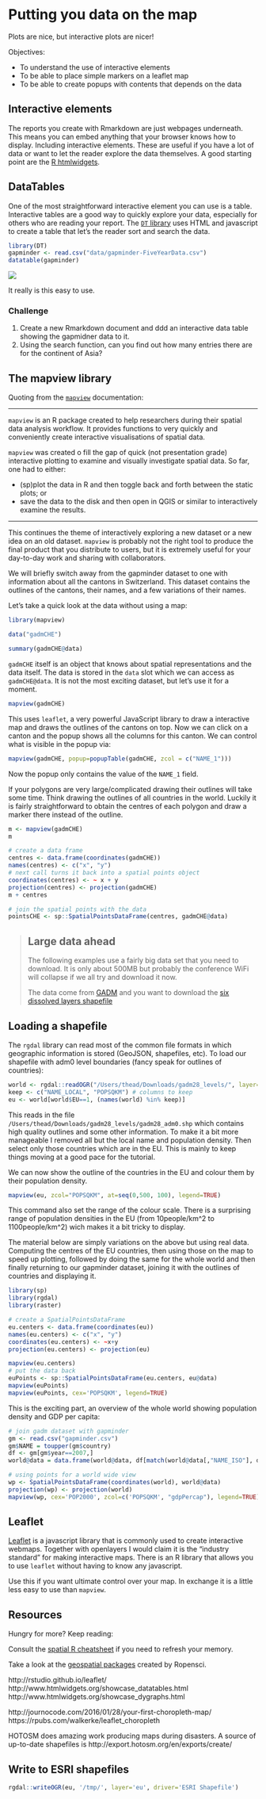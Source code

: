 # Putting you data on the map

Plots are nice, but interactive plots are nicer!

Objectives:

* To understand the use of interactive elements
* To be able to place simple markers on a leaflet map
* To be able to create popups with contents that depends on the data


## Interactive elements

The reports you create with Rmarkdown are just webpages underneath. This means
you can embed anything that your browser knows how to display. Including
interactive elements. These are useful if you have a lot of data or want to
let the reader explore the data themselves. A good starting point are the
[R htmlwidgets](http://www.htmlwidgets.org/index.html).


## DataTables

One of the most straightforward interactive element you can use is a table.
Interactive tables are a good way to quickly explore your data, especially for
others who are reading your report. The [`DT` library](https://rstudio.github.io/DT/)
uses HTML and javascript to create a table that let's the reader sort and search
the data.

```r
library(DT)
gapminder <- read.csv("data/gapminder-FiveYearData.csv")
datatable(gapminder)
```
![](../imgs/data-table.gif)

It really is this easy to use.

### Challenge

1. Create a new Rmarkdown document and ddd an interactive data table showing
   the gapmidner data to it.
2. Using the search function, can you find out how many entries there are for
   the continent of Asia?


## The mapview library

Quoting from the
[`mapview`](http://environmentalinformatics-marburg.github.io/mapview/introduction.html)
documentation:

---

`mapview` is an R package created to help researchers during their spatial
data analysis workflow. It provides functions to very quickly and conveniently
create interactive visualisations of spatial data.

`mapview` was created o fill the gap of quick (not presentation grade)
interactive plotting to examine and visually investigate spatial data.
So far, one had to either:

* (sp)plot the data in R and then toggle back and forth between
  the static plots; or
* save the data to the disk and then open in QGIS or similar to
  interactively examine the results.

---

This continues the theme of interactively exploring a new dataset or a new idea
on an old dataset. `mapview` is probably not the right tool to produce the
final product that you distribute to users, but it is extremely useful for
your day-to-day work and sharing with collaborators.

We will briefly switch away from the gapminder dataset to
one with information about all the cantons in Switzerland. This dataset contains
the outlines of the cantons, their names, and a few variations of their names.

Let's take a quick look at the data without using a map:

```r
library(mapview)

data("gadmCHE")

summary(gadmCHE@data)
```

`gadmCHE` itself is an object that knows about spatial representations and
the data itself. The data is stored in the `data` slot which we can access as
`gadmCHE@data`. It is not the most exciting dataset, but let's use it for a
moment.

```r
mapview(gadmCHE)
```

This uses `leaflet`, a very powerful JavaScript library to draw a interactive
map and draws the outlines of the cantons on top. Now we can click on a canton
and the popup shows all the columns for this canton. We can control what is
visible in the popup via:

```r
mapview(gadmCHE, popup=popupTable(gadmCHE, zcol = c("NAME_1")))
```

Now the popup only contains the value of the `NAME_1` field.

If your polygons are very large/complicated drawing their outlines will take
some time. Think drawing the outlines of all countries in the world. Luckily
it is fairly straightforward to obtain the centres of each polygon and draw
a marker there instead of the outline.

```r

m <- mapview(gadmCHE)
m

# create a data frame
centres <- data.frame(coordinates(gadmCHE))
names(centres) <- c("x", "y")
# next call turns it back into a spatial points object
coordinates(centres) <- ~ x + y
projection(centres) <- projection(gadmCHE)
m + centres

# join the spatial points with the data
pointsCHE <- sp::SpatialPointsDataFrame(centres, gadmCHE@data)
```

> ## Large data ahead
>
> The following examples use a fairly big data set that you
> need to download. It is only about 500MB but probably the
> conference WiFi will collapse if we all try and download it now.
>
> The data come from [GADM](http://gadm.org/version2) and you want to
> download the [six dissolved layers
> shapefile](http://biogeo.ucdavis.edu/data/gadm2.8/gadm28_levels.shp.zip)


## Loading a shapefile

The `rgdal` library can read most of the common file formats in which geographic
information is stored (GeoJSON, shapefiles, etc). To load our shapefile with
adm0 level boundaries (fancy speak for outlines of countries):

```r
world <- rgdal::readOGR("/Users/thead/Downloads/gadm28_levels/", layer="gadm28_adm0")
keep <- c("NAME_LOCAL", "POPSQKM") # columns to keep
eu <- world[world$EU==1, (names(world) %in% keep)]
```

This reads in the file `/Users/thead/Downloads/gadm28_levels/gadm28_adm0.shp`
which contains high quality outlines and some other information. To make it a
bit more manageable I removed all but the local name and population density.
Then select only those countries which are in the EU. This is mainly to
keep things moving at a good pace for the tutorial.

We can now show the outline of the countries in the EU and colour them
by their population density.

```r
mapview(eu, zcol="POPSQKM", at=seq(0,500, 100), legend=TRUE)
```

This command also set the range of the colour scale. There is a surprising
range of population densities in the EU (from 10people/km^2 to 1100people/km^2)
wich makes it a bit tricky to display.

The material below are simply variations on the above but using real data.
Computing the centres of the EU countries, then using those on the map to
speed up plotting, followed by doing the same for the whole world and then
finally returning to our gapminder dataset, joining it with the outlines of
countries and displaying it.

```r
library(sp)
library(rgdal)
library(raster)

# create a SpatialPointsDataFrame
eu.centers <- data.frame(coordinates(eu))
names(eu.centers) <- c("x", "y")
coordinates(eu.centers) <- ~x+y
projection(eu.centers) <- projection(eu)

mapview(eu.centers)
# put the data back
euPoints <- sp::SpatialPointsDataFrame(eu.centers, eu@data)
mapview(euPoints)
mapview(euPoints, cex='POPSQKM', legend=TRUE)
```

This is the exciting part, an overview of the whole world showing
population density and GDP per capita:

```r
# join gadm dataset with gapminder
gm <- read.csv("gapminder.csv")
gm$NAME = toupper(gm$country)
df <- gm[gm$year==2007,]
world@data = data.frame(world@data, df[match(world@data[,"NAME_ISO"], df[,"NAME"]),])

# using points for a world wide view
wp <- SpatialPointsDataFrame(coordinates(world), world@data)
projection(wp) <- projection(world)
mapview(wp, cex='POP2000', zcol=c('POPSQKM', "gdpPercap"), legend=TRUE)
```


## Leaflet

[Leaflet](http://leafletjs.com/) is a javascript library that is commonly
used to create interactive webmaps. Together with openlayers I would claim it
is the "industry standard" for making interactive maps. There is an R library
that allows you to use `leaflet` without having to know any javascript.

Use this if you want ultimate control over your map. In exchange it is a
little less easy to use than `mapview`.


## Resources

Hungry for more? Keep reading:

Consult the [spatial R cheatsheet
](http://www.maths.lancs.ac.uk/~rowlings/Teaching/UseR2012/cheatsheet.html) if
you need to refresh your memory.

Take a look at the [geospatial packages](https://ropensci.org/packages/) created
by Ropensci.

http://rstudio.github.io/leaflet/  
http://www.htmlwidgets.org/showcase_datatables.html  
http://www.htmlwidgets.org/showcase_dygraphs.html

http://journocode.com/2016/01/28/your-first-choropleth-map/  
https://rpubs.com/walkerke/leaflet_choropleth

HOTOSM does amazing work producing maps during disasters. A source
of up-to-date shapefiles is http://export.hotosm.org/en/exports/create/


## Write to ESRI shapefiles

```r
rgdal::writeOGR(eu, '/tmp/', layer='eu', driver='ESRI Shapefile')
```
